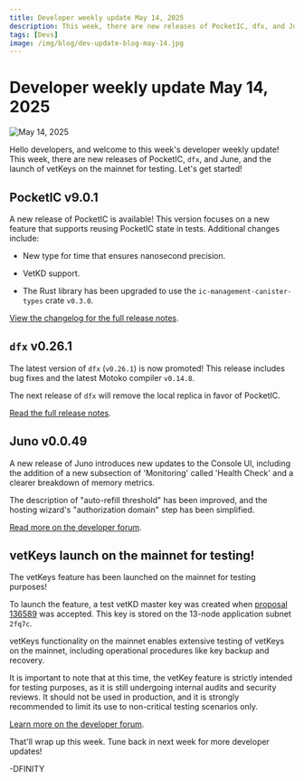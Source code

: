```yaml
---
title: Developer weekly update May 14, 2025
description: This week, there are new releases of PocketIC, dfx, and June, and the launch of vetKeys on the mainnet for testing.
tags: [Devs]
image: /img/blog/dev-update-blog-may-14.jpg
---
```


# Developer weekly update May 14, 2025

![May 14, 2025](../../static/img/blog/dev-update-blog-may-14.jpg)

Hello developers, and welcome to this week's developer weekly update! This week, there are new releases of PocketIC, `dfx`, and June, and the launch of vetKeys on the mainnet for testing. Let's get started!

## PocketIC v9.0.1

A new release of PocketIC is available! This version focuses on a new feature that supports reusing PocketIC state in tests. Additional changes include:

- New type for time that ensures nanosecond precision.

- VetKD support.

- The Rust library has been upgraded to use the `ic-management-canister-types` crate `v0.3.0`.

[View the changelog for the full release notes](https://github.com/dfinity/ic/blob/f195ba756bc3bf170a2888699e5e74101fdac6ba/rs/pocket_ic_server/CHANGELOG.md#901---2025-04-30).

## `dfx` v0.26.1

The latest version of `dfx` (`v0.26.1`) is now promoted! This release includes bug fixes and the latest Motoko compiler `v0.14.8`.

The next release of `dfx` will remove the local replica in favor of PocketIC.

[Read the full release notes](https://github.com/dfinity/sdk/releases/tag/0.26.1).

## Juno v0.0.49

A new release of Juno introduces new updates to the Console UI, including the addition of a new subsection of 'Monitoring' called 'Health Check' and a clearer breakdown of memory metrics.

The description of "auto-refill threshold" has been improved, and the hosting wizard's "authorization domain" step has been simplified.

[Read more on the developer forum](https://forum.dfinity.org/t/latest-juno-releases/36771/28).

## vetKeys launch on the mainnet for testing! 

The vetKeys feature has been launched on the mainnet for testing purposes!

To launch the feature, a test vetKD master key was created when [proposal 136589](https://dashboard.internetcomputer.org/proposal/136589) was accepted. This key is stored on the 13-node application subnet `2fq7c`.

vetKeys functionality on the mainnet enables extensive testing of vetKeys on the mainnet, including operational procedures like key backup and recovery.

It is important to note that at this time, the vetKey feature is strictly intended for testing purposes, as it is still undergoing internal audits and security reviews. It should not be used in production, and it is strongly recommended to limit its use to non-critical testing scenarios only.

[Learn more on the developer forum](https://forum.dfinity.org/t/threshold-key-derivation-privacy-on-the-ic/16560/206?u=marc0olo).

That'll wrap up this week. Tune back in next week for more developer updates!

-DFINITY


